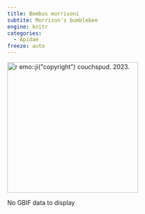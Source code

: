 ```yaml
---
title: Bombus morrisoni
subtite: Morrison's bumblebee
engine: knitr
categories:
  - Apidae
freeze: auto
---
```

[![`r emo::ji("copyright")` couchspud. 2023.](https://inaturalist-open-data.s3.amazonaws.com/photos/316224630/medium.jpg){height=300}](https://inaturalist.ca/observations/167732274)

No GBIF data to display

